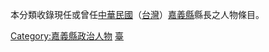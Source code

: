{{Catnav|頁面分類|人物|職業|縣長}}
{{Catnav|頁面分類|人物|各職業人物|政治人物|縣長}}
{{Catnav|…|…|中華民國|台灣|台灣行政區劃|嘉義縣}}
{{Catnav|…|…|中華民國|中華民國行政區劃|台灣行政區劃|嘉義縣}}
{{Catnav|…|…|太平洋島嶼|台灣|台灣行政區劃|嘉義縣}}
{{Catnav|…|…|中華民國|中華民國政治|中华民国政治人物|中華民國地方政府人物|中華民國地方首長}}

{{catmore}}

本分類收錄現任或曾任[[中華民國|中華民國]]（[[台灣|台灣]]）[[嘉義縣|嘉義縣]]縣長之人物條目。

[[Category:嘉義縣政治人物|Category:嘉義縣政治人物]]
[[Category:中華民國縣長|臺]]